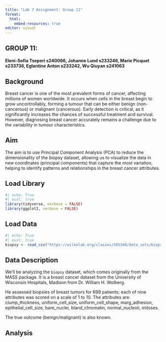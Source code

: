 ```yaml
---
title: "Lab 7 Assignment: Group 11"
format:
  html:
    embed-resources: true
editor: visual
---
```


## GROUP 11:

#### Eleni-Sofia Tseperi s240066, Johanne Lund s233246, Marie Picquet s233736, Eglantine Anton s233242, Wu Qiuyan s241063

## Background

Breast cancer is one of the most prevalent forms of cancer, affecting millions of women worldwide. It occurs when cells in the breast begin to grow uncontrollably, forming a tumour that can be either benign (non-cancerous) or malignant (cancerous). Early detection is critical, as it significantly increases the chances of successful treatment and survival. However, diagnosing breast cancer accurately remains a challenge due to the variability in tumour characteristics.

## Aim

The aim is to use Principal Component Analysis (PCA) to reduce the dimensionality of the biopsy dataset, allowing us to visualize the data in new coordinates (principal components) that capture the most variation, helping to identify patterns and relationships in the breast cancer attributes.

## Load Library

```r
#| echo: True
#| eval: true
library(tidyverse, verbose = FALSE)
library(ggplot2, verbose = FALSE)

```

## Load Data

```r
#| echo: True
#| eval: true
biopsy <- read_csv("https://wilkelab.org/classes/SDS348/data_sets/biopsy.csv")
```

## Data Description

We’ll be analyzing the `biopsy` dataset, which comes originally from the MASS package. It is a breast cancer dataset from the University of Wisconsin Hospitals, Madison from Dr. William H. Wolberg.

He assessed biopsies of breast tumors for 699 patients; each of nine attributes was scored on a scale of 1 to 10. The attributes are: clump_thickness, uniform_cell_size, uniform_cell_shape, marg_adhesion, epithelial_cell_size, bare_nuclei, bland_chromatin, normal_nucleoli, mitoses.

The true outcome (benign/malignant) is also known.

## Analysis
